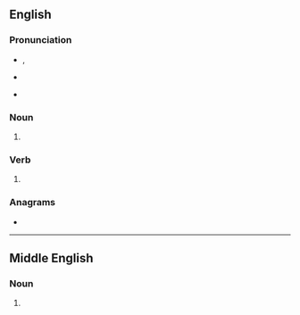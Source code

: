 ==English==

===Pronunciation===
* {{a|GA}} {{enPR|strōks}}, {{IPA|en|/stɹoʊks/}}
* {{a|RP}} {{IPA|en|/stɹəʊks/}}
* {{rhymes|en|əʊks}}

===Noun===
{{head|en|noun form}}

# {{plural of|en|stroke}}

===Verb===
{{head|en|verb form}}

# {{en-third-person singular of|stroke}}

===Anagrams===
* {{anagrams|en|a=ekorsst|Kosters|Stokers|stokers}}

----

==Middle English==

===Noun===
{{head|enm|noun plural form}}

# {{plural of|enm|stroke}}